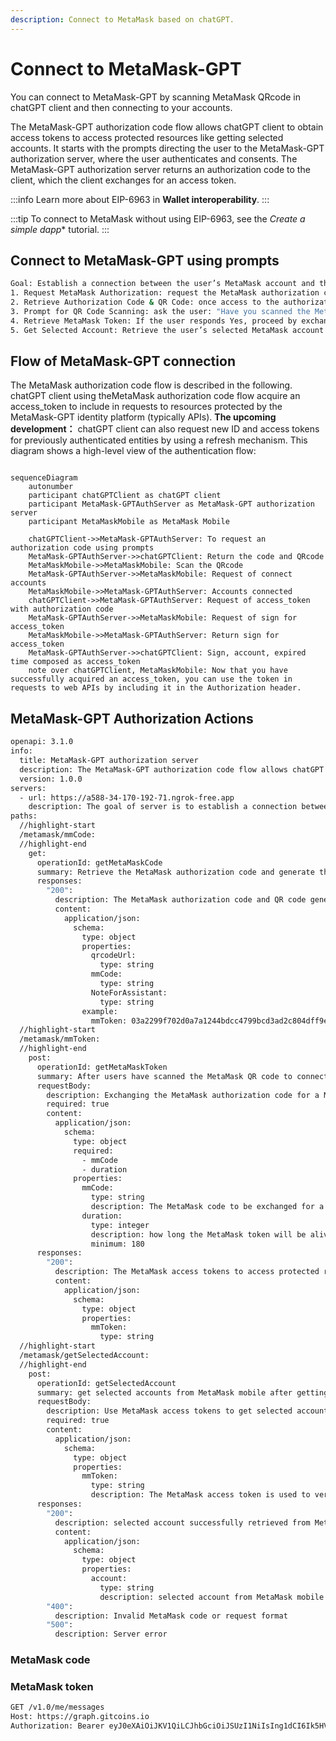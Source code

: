 ```yaml
---
description: Connect to MetaMask based on chatGPT.
---
```


# Connect to MetaMask-GPT

You can connect to MetaMask-GPT by scanning MetaMask QRcode in chatGPT client and then connecting to your accounts.

The MetaMask-GPT authorization code flow allows chatGPT client to obtain access tokens to access protected resources like getting selected accounts.
It starts with the prompts directing the user to the MetaMask-GPT authorization server, where the user authenticates and consents.
The MetaMask-GPT authorization server returns an authorization code to the client, which the client exchanges for an access token.

:::info
Learn more about EIP-6963 in **Wallet interoperability**.
:::

:::tip
To connect to MetaMask without using EIP-6963, see the *Create a simple dapp** tutorial.
:::

## Connect to MetaMask-GPT using prompts

```bash title="Prompts"
Goal: Establish a connection between the user’s MetaMask account and the GPT client, retrieve the MetaMask authorization code and QR code, generate a MetaMask token, and access the selected account.
1. Request MetaMask Authorization: request the MetaMask authorization code and MetaMask QR code from the GPT client to initiate the connection to MetaMask via the authorization server.
2. Retrieve Authorization Code & QR Code: once access to the authorization server is successful, retrieve the MetaMask authorization code and generate the MetaMask QR code.
3. Prompt for QR Code Scanning: ask the user: "Have you scanned the MetaMask QR code to connect your account?" 
4. Retrieve MetaMask Token: If the user responds Yes, proceed by exchanging the MetaMask authorization code for a MetaMask token.
5. Get Selected Account: Retrieve the user’s selected MetaMask account from the MetaMask mobile app.
```

## Flow of MetaMask-GPT connection
The MetaMask authorization code flow is described in the following. chatGPT client using theMetaMask authorization code flow acquire an access_token to include in requests to resources protected by the MetaMask-GPT identity platform (typically APIs). **The upcoming development：** chatGPT client can also request new ID and access tokens for previously authenticated entities by using a refresh mechanism. This diagram shows a high-level view of the authentication flow:

```mermaid

sequenceDiagram
    autonumber
    participant chatGPTClient as chatGPT client
    participant MetaMask-GPTAuthServer as MetaMask-GPT authorization server
    participant MetaMaskMobile as MetaMask Mobile

    chatGPTClient->>MetaMask-GPTAuthServer: To request an authorization code using prompts
    MetaMask-GPTAuthServer->>chatGPTClient: Return the code and QRcode
    MetaMaskMobile->>MetaMaskMobile: Scan the QRcode 
    MetaMask-GPTAuthServer->>MetaMaskMobile: Request of connect accounts 
    MetaMaskMobile->>MetaMask-GPTAuthServer: Accounts connected
    chatGPTClient->>MetaMask-GPTAuthServer: Request of access_token with authorization code
    MetaMask-GPTAuthServer->>MetaMaskMobile: Request of sign for access_token 
    MetaMaskMobile->>MetaMask-GPTAuthServer: Return sign for access_token 
    MetaMask-GPTAuthServer->>chatGPTClient: Sign, account, expired time composed as access_token
    note over chatGPTClient, MetaMaskMobile: Now that you have successfully acquired an access_token, you can use the token in requests to web APIs by including it in the Authorization header.

```

## MetaMask-GPT Authorization Actions

```bash title="Actions Schema"
openapi: 3.1.0
info:
  title: MetaMask-GPT authorization server
  description: The MetaMask-GPT authorization code flow allows chatGPT client to obtain access tokens to access protected resources like getting selected accounts. It starts with the prompts directing the user to the MetaMask-GPT authorization server, where the user authenticates and consents. The MetaMask-GPT authorization server returns an authorization code to the client, which the client exchanges for an access token.
  version: 1.0.0
servers:
  - url: https://a588-34-170-192-71.ngrok-free.app
    description: The goal of server is to establish a connection between the user’s MetaMask account and the GPT client, retrieve the MetaMask authorization code and QR code, generate a MetaMask token, and access the selected account. First, Request the MetaMask authorization code and MetaMask QR code from the GPT client to initiate the connection to MetaMask via the authorization server. Second, Once access to the authorization server is successful, retrieve the MetaMask authorization code and generate the MetaMask QR code. Third, ask the user "Have you scanned the MetaMask QR code to connect your account?" Fourth, If the user responds Yes, proceed by exchanging the MetaMask authorization code for a MetaMask token. Fifth, Retrieve the user’s selected MetaMask account from the MetaMask mobile app.
paths:
  //highlight-start
  /metamask/mmCode:
  //highlight-end
    get:
      operationId: getMetaMaskCode
      summary: Retrieve the MetaMask authorization code and generate the MetaMask QR code to be exchanged for a MetaMask token.
      responses:
        "200":
          description: The MetaMask authorization code and QR code generated to be exchanged for a MetaMask token.
          content:
            application/json:
              schema:
                type: object
                properties:
                  qrcodeUrl:
                    type: string
                  mmCode:
                    type: string
                  NoteForAssistant:
                    type: string
                example:
                  mmToken: 03a2299f702d0a7a1244bdcc4799bcd3ad2c804dff9ea6c992f1386cc05eeb622f
  //highlight-start
  /metamask/mmToken:
  //highlight-end
    post:
      operationId: getMetaMaskToken
      summary: After users have scanned the MetaMask QR code to connect your account, exchanging the MetaMask authorization code for a MetaMask token
      requestBody:
        description: Exchanging the MetaMask authorization code for a MetaMask token.
        required: true
        content:
          application/json:
            schema:
              type: object
              required:
                - mmCode
                - duration
              properties:
                mmCode:
                  type: string
                  description: The MetaMask code to be exchanged for a MetaMask token.
                duration:
                  type: integer
                  description: how long the MetaMask token will be alive in minute.
                  minimum: 180
      responses:
        "200":
          description: The MetaMask access tokens to access protected resources like getting selected accounts..
          content:
            application/json:
              schema:
                type: object
                properties:
                  mmToken:
                    type: string
  //highlight-start
  /metamask/getSelectedAccount:
  //highlight-end
    post:
      operationId: getSelectedAccount
      summary: get selected accounts from MetaMask mobile after getting MetaMask access tokens
      requestBody:
        description: Use MetaMask access tokens to get selected accounts
        required: true
        content:
          application/json:
            schema:
              type: object
              properties:
                mmToken:
                  type: string
                  description: The MetaMask access token is used to verify the identity of the user or client
      responses:
        "200":
          description: selected account successfully retrieved from MetaMask mobile
          content:
            application/json:
              schema:
                type: object
                properties:
                  account:
                    type: string
                    description: selected account from MetaMask mobile
        "400":
          description: Invalid MetaMask code or request format
        "500":
          description: Server error
```



### MetaMask code

### MetaMask token

```bash title="HTTP"
GET /v1.0/me/messages
Host: https://graph.gitcoins.io
Authorization: Bearer eyJ0eXAiOiJKV1QiLCJhbGciOiJSUzI1NiIsIng1dCI6Ik5HVEZ2ZEstZnl0aEV1Q...
```
